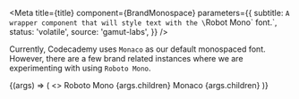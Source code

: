 



<Meta
  title={title}
  component={BrandMonospace}
  parameters={{
    subtitle: `A wrapper component that will style text with the \`Robot Mono\`
font.`,
    status: 'volatile',
    source: 'gamut-labs',
  }}
/>

Currently, Codecademy uses `Monaco` as our default monospaced
font. However, there are a few brand related instances where we are experimenting
with using `Roboto Mono`.

<Canvas>
  <Story
    name="BrandMonospace"
    args={{ children: 'The quick brown fox jumps over the lazy dog' }}
  >
    {(args) => (
      <>
        <BrandMonospace>
          <Heading fontSize="xl" as="h1">
            Roboto Mono
          </Heading>
          <Heading fontSize="lg" as="h2">
            {args.children}
          </Heading>
        </BrandMonospace>
        <Heading fontSize="xl" as="h1" className={styles.monacoFont}>
          Monaco
        </Heading>
        <Heading fontSize="lg" as="h2" className={styles.monacoFont}>
          {args.children}
        </Heading>
      </>
    )}
  </Story>
</Canvas>
